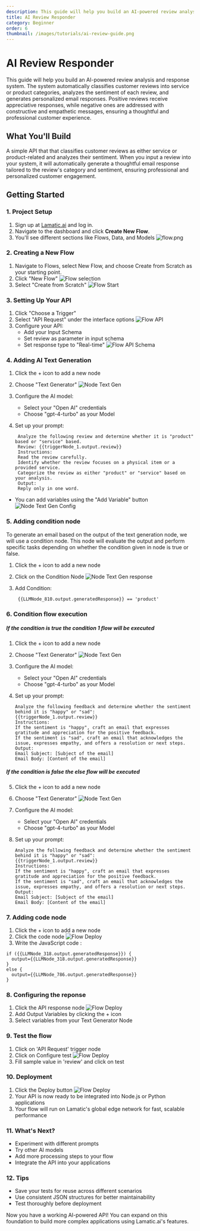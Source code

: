 ```yaml
---
description: This guide will help you build an AI-powered review analysis and response system. 
title: AI Review Responder
category: Beginner
order: 6
thumbnail: /images/tutorials/ai-review-guide.png
---
```


# AI Review Responder

This guide will help you build an AI-powered review analysis and response system. The system automatically classifies customer reviews into service or product categories, analyzes the sentiment of each review, and generates personalized email responses. Positive reviews receive appreciative responses, while negative ones are addressed with constructive and empathetic messages, ensuring a thoughtful and professional customer experience.

## What You'll Build

A simple API that that classifies customer reviews as either service or product-related and analyzes their sentiment. When you input a review into your system, it will automatically generate a thoughtful email response tailored to the review's category and sentiment, ensuring professional and personalized customer engagement.

## Getting Started

### 1. Project Setup

1. Sign up at [Lamatic.ai](https://lamatic.ai/) and log in.
1. Navigate to the dashboard and click **Create New Flow**.
1. You'll see different sections like Flows, Data, and Models
   ![flow.png](./img/ai-review-responder/flow.png)

### 2. Creating a New Flow

1. Navigate to Flows, select New Flow, and choose Create from Scratch as your starting point.
2. Click "New Flow"
   ![Flow selection](./img/ai-review-responder/flow-select.png)
3. Select "Create from Scratch"
   ![Flow Start](./img/ai-review-responder/flow-start.png)

### 3. Setting Up Your API

1. Click "Choose a Trigger"
2. Select "API Request" under the interface options
   ![Flow API](./img/ai-review-responder/flow-step2.png)
3. Configure your API:
   - Add your Input Schema
   - Set review as parameter in input schema
   - Set response type to "Real-time"
     ![Flow API Schema](./img/ai-review-responder/api-schema.png)

### 4. Adding AI Text Generation

1. Click the + icon to add a new node
2. Choose "Text Generator"
   ![Node Text Gen](./img/ai-review-responder/text-gen-node1.png)
3. Configure the AI model:
   - Select your "Open AI" credentials
   - Choose "gpt-4-turbo" as your Model
4. Set up your prompt:

   ```
    Analyze the following review and determine whether it is "product" based or "service" based.
    Review: {{triggerNode_1.output.review}}
    Instructions:
    Read the review carefully.
    Identify whether the review focuses on a physical item or a provided service.
    Categorize the review as either "product" or "service" based on your analysis.
    Output:
    Reply only in one word.

   ```

- You can add variables using the "Add Variable" button
  ![Node Text Gen Config](./img/ai-review-responder/text-gen-node2.png)

### 5. Adding condition node

To generate an email based on the output of the text generation node, we will use a condition node. This node will evaluate the output and perform specific tasks depending on whether the condition given in node is true or false.

1. Click the + icon to add a new node
2. Click on the Condition Node
   ![Node Text Gen response](./img/ai-review-responder/condition-node.png)
3. Add Condition:

   ```
    {{LLMNode_810.output.generatedResponse}} == 'product'
   ```

### 6. Condition flow execution

##### If the condition is true the condition 1 flow will be executed

1. Click the + icon to add a new node
2. Choose "Text Generator"
   ![Node Text Gen](./img/ai-review-responder/if-flow.png)
3. Configure the AI model:
   - Select your "Open AI" credentials
   - Choose "gpt-4-turbo" as your Model
4. Set up your prompt:

   ```
   Analyze the following feedback and determine whether the sentiment behind it is "happy" or "sad":
   {{triggerNode_1.output.review}}
   Instructions:
   If the sentiment is "happy", craft an email that expresses gratitude and appreciation for the positive feedback.
   If the sentiment is "sad", craft an email that acknowledges the issue, expresses empathy, and offers a resolution or next steps.
   Output:
   Email Subject: [Subject of the email]
   Email Body: [Content of the email]
   ```

##### If the condition is false the else flow will be executed

5. Click the + icon to add a new node
6. Choose "Text Generator"
   ![Node Text Gen](./img/ai-review-responder/else-flow.png)
7. Configure the AI model:
   - Select your "Open AI" credentials
   - Choose "gpt-4-turbo" as your Model
8. Set up your prompt:

   ```
   Analyze the following feedback and determine whether the sentiment behind it is "happy" or "sad":
   {{triggerNode_1.output.review}}
   Instructions:
   If the sentiment is "happy", craft an email that expresses gratitude and appreciation for the positive feedback.
   If the sentiment is "sad", craft an email that acknowledges the issue, expresses empathy, and offers a resolution or next steps.
   Output:
   Email Subject: [Subject of the email]
   Email Body: [Content of the email]
   ```

### 7. Adding code node

1. Click the + icon to add a new node
2. Click the code node
   ![Flow Deploy](./img/ai-review-responder/code-node.png)
3. Write the JavaScript code :

```
if ({{LLMNode_318.output.generatedResponse}}) {
  output={{LLMNode_318.output.generatedResponse}}
}
else {
  output={{LLMNode_786.output.generatedResponse}}
}
```

### 8. Configuring the reponse

1. Click the API response node
   ![Flow Deploy](./img/ai-review-responder/response-node.png)
2. Add Output Variables by clicking the + icon
3. Select variables from your Text Generator Node

### 9. Test the flow

1. Click on 'API Request' trigger node
2. Click on Configure test
   ![Flow Deploy](./img/ai-review-responder/testing.png)
3. Fill sample value in 'review' and click on test

### 10. Deployment

1. Click the Deploy button
   ![Flow Deploy](./img/ai-review-responder/deploy.png)
2. Your API is now ready to be integrated into Node.js or Python applications
3. Your flow will run on Lamatic's global edge network for fast, scalable performance

### 11. What's Next?

- Experiment with different prompts
- Try other AI models
- Add more processing steps to your flow
- Integrate the API into your applications

### 12. Tips

- Save your tests for reuse across different scenarios
- Use consistent JSON structures for better maintainability
- Test thoroughly before deployment

Now you have a working AI-powered API! You can expand on this foundation to build more complex applications using Lamatic.ai's features.
